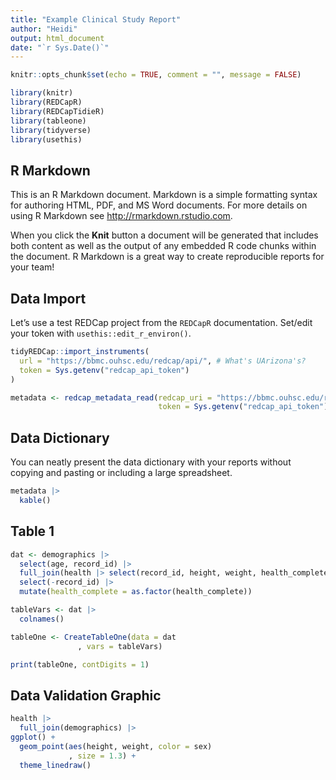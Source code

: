 ```yaml
---
title: "Example Clinical Study Report"
author: "Heidi"
output: html_document
date: "`r Sys.Date()`"
---
```


```r
knitr::opts_chunk$set(echo = TRUE, comment = "", message = FALSE)

library(knitr)
library(REDCapR)
library(REDCapTidieR)
library(tableone)
library(tidyverse)
library(usethis)
```

## R Markdown

This is an R Markdown document. Markdown is a simple formatting syntax for authoring HTML, PDF, and MS Word documents. For more details on using R Markdown see <http://rmarkdown.rstudio.com>.

When you click the **Knit** button a document will be generated that includes both content as well as the output of any embedded R code chunks within the document. R Markdown is a great way to create reproducible reports for your team! 

## Data Import 

Let's use a test REDCap project from the `REDCapR` documentation. Set/edit your token with `usethis::edit_r_environ()`. 

```r

tidyREDCap::import_instruments(
  url = "https://bbmc.ouhsc.edu/redcap/api/", # What's UArizona's?  
  token = Sys.getenv("redcap_api_token")
)

metadata <- redcap_metadata_read(redcap_uri = "https://bbmc.ouhsc.edu/redcap/api/", 
                                 token = Sys.getenv("redcap_api_token"))$data
```

## Data Dictionary

You can neatly present the data dictionary with your reports without copying and pasting or including a large spreadsheet. 

```r
metadata |> 
  kable()
```

## Table 1 

```r
dat <- demographics |> 
  select(age, record_id) |> 
  full_join(health |> select(record_id, height, weight, health_complete)) |> 
  select(-record_id) |> 
  mutate(health_complete = as.factor(health_complete)) 

tableVars <- dat |> 
  colnames()

tableOne <- CreateTableOne(data = dat
               , vars = tableVars)

print(tableOne, contDigits = 1)
```


## Data Validation Graphic

```r
health |> 
  full_join(demographics) |> 
ggplot() + 
  geom_point(aes(height, weight, color = sex)
             , size = 1.3) +
  theme_linedraw()
```

